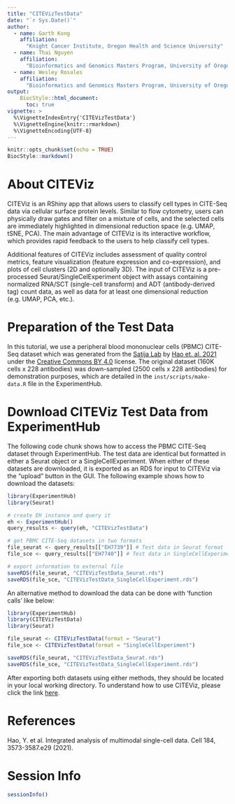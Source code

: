 ---
title: "CITEVizTestData"
date: "`r Sys.Date()`"
author:
  - name: Garth Kong
    affiliation:
      "Knight Cancer Institute, Oregon Health and Science University"
  - name: Thai Nguyen
    affiliation:
      "Bioinformatics and Genomics Masters Program, University of Oregon"
  - name: Wesley Rosales
    affiliation:
      "Bioinformatics and Genomics Masters Program, University of Oregon"
output:
    BiocStyle::html_document:
      toc: true
vignette: >
  %\VignetteIndexEntry{'CITEVizTestData'}
  %\VignetteEngine{knitr::rmarkdown}
  %\VignetteEncoding{UTF-8}
---
```{r setup, include=FALSE}
knitr::opts_chunk$set(echo = TRUE)
BiocStyle::markdown()
```

# About CITEViz

CITEViz is an RShiny app that allows users to classify cell types in CITE-Seq data via cellular surface protein levels. Similar to flow cytometry, users can physically draw gates and filter on a mixture of cells, and the selected cells are immediately highlighted in dimensional reduction space (e.g. UMAP, tSNE, PCA). The main advantage of CITEViz is its interactive workflow, which provides rapid feedback to the users to help classify cell types.

Additional features of CITEViz includes assessment of quality control metrics, feature visualization (feature expression and co-expression), and plots of cell clusters (2D and optionally 3D). The input of CITEViz is a pre-processed Seurat/SingleCelExperiment object with assays containing normalized RNA/SCT (single-cell transform) and ADT (antibody-derived tag) count data, as well as data for at least one dimensional reduction (e.g. UMAP, PCA, etc.).

# Preparation of the Test Data

In this tutorial, we use a peripheral blood mononuclear cells (PBMC) CITE-Seq dataset which was generated from the [Satija Lab](https://satijalab.org/) by [Hao et. al. 2021](https://www.sciencedirect.com/science/article/pii/S0092867421005833?via%3Dihub) under the [Creative Commons BY 4.0](https://creativecommons.org/licenses/by/4.0/) license. The original dataset (160K cells x 228 antibodies) was down-sampled (2500 cells x 228 antibodies) for demonstration purposes, which are detailed in the `inst/scripts/make-data.R` file in the ExperimentHub.

# Download CITEViz Test Data from ExperimentHub

The following code chunk shows how to access the PBMC CITE-Seq dataset through ExperimentHub. The test data are identical but formatted in either a Seurat object or a SingleCellExperiment. When either of these datasets are downloaded, it is exported as an RDS for input to CITEViz via the "upload" button in the GUI. The following example shows how to download the datasets:

```{r}
library(ExperimentHub)
library(Seurat)

# create EH instance and query it
eh <- ExperimentHub()
query_results <- query(eh, "CITEVizTestData")

# get PBMC CITE-Seq datasets in two formats
file_seurat <- query_results[["EH7739"]] # Test data in Seurat format
file_sce <- query_results[["EH7740"]] # Test data in SingleCellExperiment format

# export information to external file
saveRDS(file_seurat, "CITEVizTestData_Seurat.rds")
saveRDS(file_sce, "CITEVizTestData_SingleCellExperiment.rds")

```

An alternative method to download the data can be done with 'function calls' like below:

```{r}
library(ExperimentHub)
library(CITEVizTestData)
library(Seurat)

file_seurat <- CITEVizTestData(format = "Seurat")
file_sce <- CITEVizTestData(format = "SingleCellExperiment")

saveRDS(file_seurat, "CITEVizTestData_Seurat.rds")
saveRDS(file_sce, "CITEVizTestData_SingleCellExperiment.rds")

```

After exporting both datasets using either methods, they should be located in your local working directory. To understand how to use CITEViz, please click the link [here](https://github.com/maxsonBraunLab/CITEViz).

# References

Hao, Y. et al. Integrated analysis of multimodal single-cell data. Cell 184, 3573-3587.e29 (2021).

# Session Info

```{r}
sessionInfo()
```
